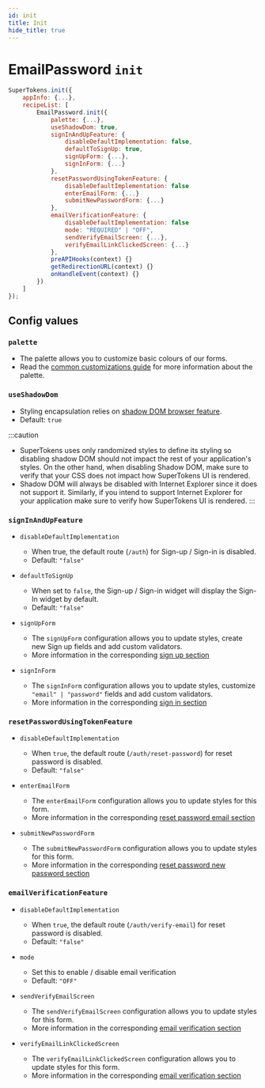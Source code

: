 ```yaml
---
id: init
title: Init
hide_title: true
---
```


# EmailPassword `init`

```jsx
SuperTokens.init({
    appInfo: {...},
    recipeList: [
        EmailPassword.init({
            palette: {...},
            useShadowDom: true,
            signInAndUpFeature: {
                disableDefaultImplementation: false,
                defaultToSignUp: true,
                signUpForm: {...},
                signInForm: {...}
            },
            resetPasswordUsingTokenFeature: {
                disableDefaultImplementation: false
                enterEmailForm: {...}
                submitNewPasswordForm: {...}
            },
            emailVerificationFeature: {
                disableDefaultImplementation: false
                mode: "REQUIRED" | "OFF",
                sendVerifyEmailScreen: {...},
                verifyEmailLinkClickedScreen: {...}
            },
            preAPIHooks(context) {}
            getRedirectionURL(context) {}
            onHandleEvent(context) {}
        })
    ]
});
```

## Config values

### `palette`
- The palette allows you to customize basic colours of our forms.
- Read the [common customizations guide](/docs/emailpassword/common-customizations/styling/changing-colours) for more information about the palette.

### `useShadowDom`
- Styling encapsulation relies on [shadow DOM browser feature](https://developer.mozilla.org/en-US/docs/Web/Web_Components/Using_shadow_DOM). 
- Default: `true`

:::caution
- SuperTokens uses only randomized styles to define its styling so disabling shadow DOM  should not impact the rest of your application's styles. On the other hand, when disabling Shadow DOM, make sure to verify that your CSS does not impact how SuperTokens UI is rendered.
- Shadow DOM will always be disabled with Internet Explorer since it does not support it. Similarly, if you intend to support Internet Explorer for your application make sure to verify how SuperTokens UI is rendered.
:::


### `signInAndUpFeature`

- `disableDefaultImplementation`
    - When true, the default route (`/auth`) for Sign-up / Sign-in is disabled.
    - Default: ```"false"```

- `defaultToSignUp` 
    - When set to `false`, the Sign-up / Sign-in widget will display the Sign-In widget by default.
    - Default: ```"false"```


- `signUpForm`
    - The `signUpForm` configuration allows you to update styles, create new Sign up fields and add custom validators.
    - More information in the corresponding [sign up section](./config/sign-up)

- `signInForm`
    - The `signInForm` configuration allows you to update styles, customize `"email" | "password"` fields and add custom validators.
    - More information in the corresponding [sign in section](./config/sign-in)


### `resetPasswordUsingTokenFeature`

- `disableDefaultImplementation`
    - When `true`, the default route (`/auth/reset-password`) for reset password is disabled.
    - Default: `"false"`

- `enterEmailForm`
    - The `enterEmailForm` configuration allows you to update styles for this form.
    - More information in the corresponding [reset password email section](./config/reset-password#enteremailform-config-values)

- `submitNewPasswordForm`
    - The `submitNewPasswordForm` configuration allows you to update styles for this form.
    - More information in the corresponding [reset password new password section](./config/reset-password#submitnewpasswordform-config-values)

### `emailVerificationFeature`

- `disableDefaultImplementation`
    - When `true`, the default route (`/auth/verify-email`) for reset password is disabled.
    - Default: `"false"`

- `mode`
    - Set this to enable / disable email verification
    - Default: `"OFF"`

- `sendVerifyEmailScreen`
    - The `sendVerifyEmailScreen` configuration allows you to update styles for this form.
    - More information in the corresponding [email verification section](./config/email-verification#sendverifyemailscreen-config-values)

- `verifyEmailLinkClickedScreen`
    - The `verifyEmailLinkClickedScreen` configuration allows you to update styles for this form.
    - More information in the corresponding [email verification section](./config/email-verification#verifyemaillinkclickedscreen-config-values)